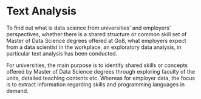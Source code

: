 # Text Analysis

To find out what is data science from universities' and employers' perspectives, whether there is a shared structure or common skill set of Master of Data Science degrees offered at Go8, what employers expect from a data scientist in the workplace, an exploratory data analysis, in particular text analysis has been conducted.

For universities, the main purpose is to identify shared skills or concepts offered by Master of Data Science degrees through exploring faculty of the units, detailed teaching contents etc. Whereas for employer data, the focus is to extract information regarding skills and programming languages in demand.